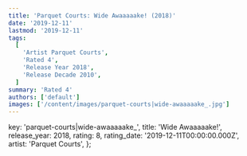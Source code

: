 ```yaml
---
title: 'Parquet Courts: Wide Awaaaaake! (2018)'
date: '2019-12-11'
lastmod: '2019-12-11'
tags:
  [
    'Artist Parquet Courts',
    'Rated 4',
    'Release Year 2018',
    'Release Decade 2010',
  ]
summary: 'Rated 4'
authors: ['default']
images: ['/content/images/parquet-courts|wide-awaaaaake_.jpg']
---
```


  key: 'parquet-courts|wide-awaaaaake_',
  title: 'Wide Awaaaaake!',
  release_year: 2018,
  rating: 8,
  rating_date: '2019-12-11T00:00:00.000Z',
  artist: 'Parquet Courts',
};

<MusicRating data={data} />
